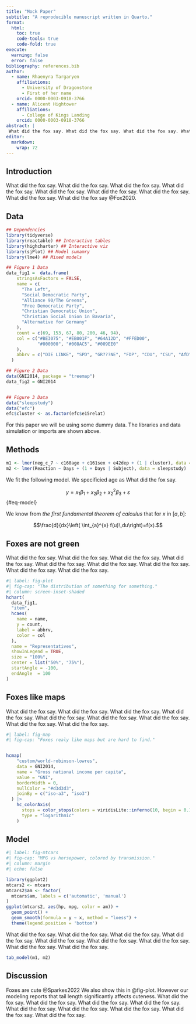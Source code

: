 ```yaml
---
title: "Mock Paper"
subtitle: "A reproducible manuscript written in Quarto."
format: 
  html:
    toc: true
    code-tools: true
    code-fold: true
execute:
  warning: false
  error: false
bibliography: references.bib
author:
  - name: Rhaenyra Targaryen
    affiliations:
      - University of Dragonstone
      - First of her name
    orcid: 0000-0003-0918-3766
  - name: Alicent Hightower
    affiliations:
      - College of Kings Landing
    orcid: 0000-0003-0918-3766
abstract: |
 What did the fox say. What did the fox say. What did the fox say. What did the fox say. What did the fox say. What did the fox say. What did the fox say. What did the fox say. What did the fox say. What did the fox say.  snippets are employed that have been inspired by @Biswas2022, What did the fox say. What did the fox say. 
editor: 
  markdown: 
    wrap: 72
---
```


## Introduction

What did the fox say. What did the fox say. What did the fox say. What
did the fox say. What did the fox say. What did the fox say. What did
the fox say. What did the fox say. What did the fox say @Fox2020.

## Data

```r

## Dependencies
library(tidyverse)
library(reactable) ## Interactive tables
library(highcharter) ## Interactive viz
library(sjPlot) ## Model sumamry
library(lme4) ## Mixed models

## Figure 1 Data
data_fig1 =  data.frame(
    stringsAsFactors = FALSE,
    name = c(
      "The Left",
      "Social Democratic Party",
      "Alliance 90/The Greens",
      "Free Democratic Party",
      "Christian Democratic Union",
      "Christian Social Union in Bavaria",
      "Alternative for Germany"
    ),
    count = c(69, 153, 67, 80, 200, 46, 94),
    col = c("#BE3075", "#EB001F", "#64A12D", "#FFED00",
            "#000000", "#008AC5", "#009EE0"
    ),
    abbrv = c("DIE LINKE", "SPD", "GR???NE", "FDP", "CDU", "CSU", "AfD")
  )

## Figure 2 Data
data(GNI2014, package = "treemap")
data_fig2 = GNI2014  


## Figure 3 Data
data("sleepstudy")
data("efc")
efc$cluster <- as.factor(efc$e15relat)
```

For this paper we will be using some dummy data. The libraries and data
simulation or imports are shown above.

## Methods

```r
m1 <- lmer(neg_c_7 ~ c160age + c161sex + e42dep + (1 | cluster), data = efc)
m2 <- lmer(Reaction ~ Days + (1 + Days | Subject), data = sleepstudy)
```

We fit the following model. We specificied age as What did the fox say.

$$
y = x_1\beta_1 + x_2\beta_2 + x_2^2\beta_3 + \varepsilon
$$ {#eq-model}

::: column-margin
We know from *the first fundamental theorem of calculus* that for $x$ in
$[a, b]$:

$$\frac{d}{dx}\left( \int_{a}^{x} f(u)\,du\right)=f(x).$$
:::

## Foxes are not green

What did the fox say. What did the fox say. What did the fox say. What
did the fox say. What did the fox say. What did the fox say. What did
the fox say. What did the fox say. What did the fox say.

```r
#| label: fig-plot
#| fig-cap: "The distribution of something for something."
#| column: screen-inset-shaded
hchart(
  data_fig1,
  "item",
  hcaes(
    name = name,
    y = count,
    label = abbrv,
    color = col
  ),
  name = "Representatives",
  showInLegend = TRUE,
  size = "100%",
  center = list("50%", "75%"),
  startAngle = -100,
  endAngle  = 100
)  
```

## Foxes like maps

What did the fox say. What did the fox say. What did the fox say. What
did the fox say. What did the fox say. What did the fox say. What did
the fox say. What did the fox say. What did the fox say.

```r
#| label: fig-map
#| fig-cap: "Foxes realy like maps but are hard to find."


hcmap(
    "custom/world-robinson-lowres",
    data = GNI2014,
    name = "Gross national income per capita",
    value = "GNI",
    borderWidth = 0,
    nullColor = "#d3d3d3",
    joinBy = c("iso-a3", "iso3")
  ) |>
    hc_colorAxis(
      stops = color_stops(colors = viridisLite::inferno(10, begin = 0.1)),
      type = "logarithmic"
    )
```

## Model

```r
#| label: fig-mtcars
#| fig-cap: "MPG vs horsepower, colored by transmission."
#| column: margin
#| echo: false

library(ggplot2)
mtcars2 <- mtcars
mtcars2$am <- factor(
  mtcars$am, labels = c('automatic', 'manual')
)
ggplot(mtcars2, aes(hp, mpg, color = am)) +
  geom_point() +
  geom_smooth(formula = y ~ x, method = "loess") +
  theme(legend.position = 'bottom')
```

What did the fox say. What did the fox say. What did the fox say. What
did the fox say. What did the fox say. What did the fox say. What did
the fox say. What did the fox say. What did the fox say.

```r
tab_model(m1, m2)
```

## Discussion

Foxes are cute @Sparkes2022 We also show this in @fig-plot. However our
modeling reports that tail length significantly affects cuteness. What
did the fox say. What did the fox say. What did the fox say. What did
the fox say. What did the fox say. What did the fox say. What did the
fox say. What did the fox say. What did the fox say.
